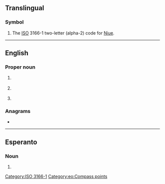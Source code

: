 {{also|Appendix:Variations of "nu"}}
==Translingual==

===Symbol===
{{head|mul|symbol}}

# The [[ISO]] 3166-1 two-letter (alpha-2) code for [[Niue]].

[[Category:ISO 3166-1]]

----

==English==

===Proper noun===
{{en-proper noun}}

# {{abbreviation of|en|Nunavut|nodot=1}} {{qual|a territory of [[Canada]]}}
#: {{coordinate terms|en|AB|BC|MB|NB|NL|NS|NT|ON|PE|QC|SK|YT}}
# {{abbreviation of|en|Nuoro|nodot=1}} {{qual|Italian city in Sardegna}}
# {{rfv-sense|en}} {{abbreviation of |en|nigger university}}

===Anagrams===
* {{anagrams|en|a=nu|'un|-un-|U.N.|UN|Un|un|un-}}

----

==Esperanto==

===Noun===
{{head|eo|noun}}

# {{abbreviation of|eo|norduesto||northwest}}

[[Category:eo:Compass points]]